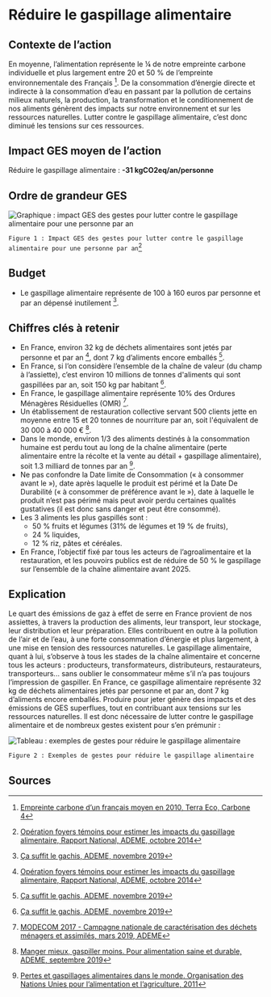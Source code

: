 # Réduire le gaspillage alimentaire

## Contexte de l’action

En moyenne, l’alimentation représente le ¼ de notre empreinte carbone individuelle et plus largement entre 20 et 50 % de l’empreinte environnementale des Français [^1]. De la consommation d’énergie directe et indirecte à la consommation d’eau en passant par la pollution de certains milieux naturels, la production, la transformation et le conditionnement de nos aliments génèrent des impacts sur notre environnement et sur les ressources naturelles.
Lutter contre le gaspillage alimentaire, c’est donc diminué les tensions sur ces ressources.

## Impact GES moyen de l’action

Réduire le gaspillage alimentaire : **-31 kgCO2eq/an/personne**

## Ordre de grandeur GES

![Graphique : impact GES des gestes pour lutter contre le gaspillage alimentaire pour une personne par an](/images/actions/gaspi-alimentaire-fig1.jpg)

`Figure 1 : Impact GES des gestes pour lutter contre le gaspillage alimentaire pour une personne par an`[^2]

## Budget

- Le gaspillage alimentaire représente de 100 à 160 euros par personne et par an dépensé inutilement [^5].

## Chiffres clés à retenir

- En France, environ 32 kg de déchets alimentaires sont jetés par personne et par an [^2], dont 7 kg d’aliments encore emballés [^5].
- En France, si l’on considère l’ensemble de la chaîne de valeur (du champ à l’assiette), c’est environ 10 millions de tonnes d'aliments qui sont gaspillées par an, soit 150 kg par habitant [^5].
- En France, le gaspillage alimentaire représente 10% des Ordures Ménagères Résiduelles (OMR) [^6].
- Un établissement de restauration collective servant 500 clients jette en moyenne entre 15 et 20 tonnes de nourriture par an, soit l'équivalent de 30 000 à 40 000 € [^3].
- Dans le monde, environ 1/3 des aliments destinés à la consommation humaine est perdu tout au long de la chaîne alimentaire (perte alimentaire entre la récolte et la vente au détail + gaspillage alimentaire), soit 1.3 milliard de tonnes par an [^4].
- Ne pas confondre la Date limite de Consommation (« à consommer avant le »), date après laquelle le produit est périmé et la Date De Durabilité (« à consommer de préférence avant le »), date à laquelle le produit n’est pas périmé mais peut avoir perdu certaines qualités gustatives (il est donc sans danger et peut être consommé).
- Les 3 aliments les plus gaspillés sont :
  - 50 % fruits et légumes (31% de légumes et 19 % de fruits),
  - 24 % liquides,
  - 12 % riz, pâtes et céréales.
- En France, l’objectif fixé par tous les acteurs de l’agroalimentaire et la restauration, et les pouvoirs publics est de réduire de 50 % le gaspillage sur l’ensemble de la chaîne alimentaire avant 2025.

## Explication

Le quart des émissions de gaz à effet de serre en France provient de nos assiettes, à travers la production des aliments, leur transport, leur stockage, leur distribution et leur préparation. Elles contribuent en outre à la pollution de l’air et de l’eau, à une forte consommation d’énergie et plus largement, à une mise en tension des ressources naturelles.
Le gaspillage alimentaire, quant à lui, s’observe à tous les stades de la chaîne alimentaire et concerne tous les acteurs : producteurs, transformateurs, distributeurs, restaurateurs, transporteurs... sans oublier le consommateur même s’il n’a pas toujours l’impression de gaspiller. En France, ce gaspillage alimentaire représente 32 kg de déchets alimentaires jetés par personne et par an, dont 7 kg d’aliments encore emballés.
Produire pour jeter génère des impacts et des émissions de GES superflues, tout en contribuant aux tensions sur les ressources naturelles. Il est donc nécessaire de lutter contre le gaspillage alimentaire et de nombreux gestes existent pour s’en prémunir :

![Tableau : exemples de gestes pour réduire le gaspillage alimentaire](/images/actions/gaspi-alimentaire-tab2.jpg)

`Figure 2 : Exemples de gestes pour réduire le gaspillage alimentaire`

## Sources

[^1]: [Empreinte carbone d’un français moyen en 2010, Terra Eco, Carbone 4](https://www.terraeco.net/1990-2010-Notre-r-evolution,19337.html)
[^2]: [Opération foyers témoins pour estimer les impacts du gaspillage alimentaire, Rapport National, ADEME, octobre 2014](https://www.ademe.fr/sites/default/files/assets/documents/estimer-impacts-du-gaspillage-alimentaire-des-menages.pdf)
[^3]: [Manger mieux, gaspiller moins. Pour alimentation saine et durable, ADEME, septembre 2019](https://librairie.ademe.fr/consommer-autrement/1947-manger-mieux-gaspiller-moins-9791029708480.html)
[^4]: [Pertes et gaspillages alimentaires dans le monde. Organisation des Nations Unies pour l’alimentation et l’agriculture, 2011](https://www.fao.org/3/i2697f/i2697f00.htm)
[^5]: [Ça suffit le gachis, ADEME, novembre 2019](https://www.ademe.fr/ca-suffit-le-gachis)
[^6]: [MODECOM 2017 - Campagne nationale de caractérisation des déchets ménagers et assimilés, mars 2019, ADEME](https://librairie.ademe.fr/dechets-economie-circulaire/4351-modecom-2017-campagne-nationale-de-caracterisation-des-dechets-menagers-et-assimiles.html)
